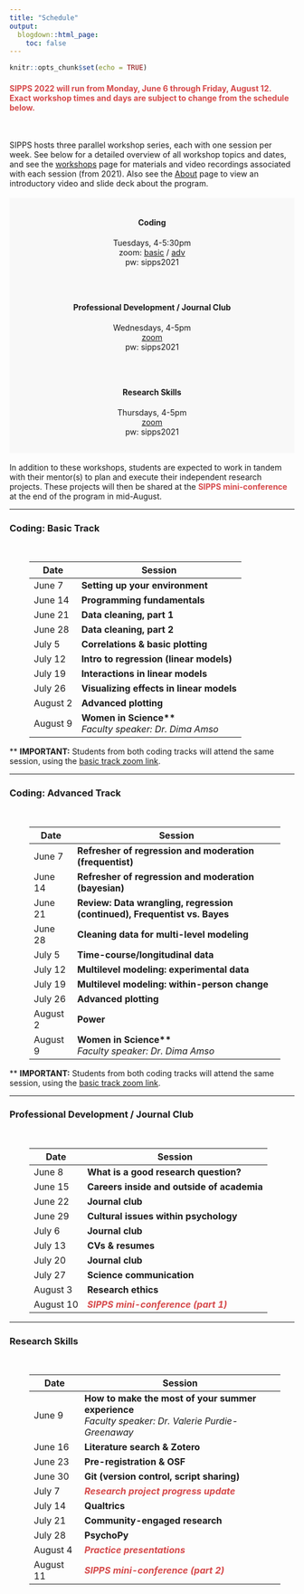 ```yaml
---
title: "Schedule"
output:
  blogdown::html_page:
    toc: false
---
```


```r
knitr::opts_chunk$set(echo = TRUE)
```

<h4><font color="#D6494A">**SIPPS 2022 will run from Monday, June 6 through Friday, August 12. Exact workshop times and days are subject to change from the schedule below.**</font></h4>

<br>

SIPPS hosts three parallel workshop series, each with one session per week. See below for a detailed overview of all workshop topics and dates, and see the [workshops](/workshops) page for materials and video recordings associated with each session (from 2021). Also see the [About](/about) page to view an introductory video and slide deck about the program.
<br><br>
<div class="row align-items-center">
<div class="col-md-3" style="padding: 15px; background-color: #f8f8f8">
<h4 style="text-align:center">**Coding**</h4>
<p style="text-align:center">
Tuesdays, 4-5:30pm
<br>
zoom: <a href="https://columbiauniversity.zoom.us/j/93930272696?pwd=Y2s1U2VWY0pDR0ZQYTlxWC9mNzVmZz09" target="_blank">basic</a> / <a href="https://columbiauniversity.zoom.us/j/96821508904?pwd=U25kdlpienRheFlyMmhKaU9JOFF1Zz09" target="_blank">adv</a><br>
pw: sipps2021
</p>
</div>
<div class="col-md-1"></div>
<div class="col-md-4" style="padding: 15px; background-color: #f8f8f8">
<h4 style="text-align:center">**Professional Development / Journal Club**</h4>
<p style="text-align:center">
Wednesdays, 4-5pm
<br>
<a href="https://columbiauniversity.zoom.us/j/98891686245?pwd=dUV3S3Z3dkIydTlHRHBVVzlXTThpZz09" target="_blank">zoom</a><br>
pw: sipps2021
</p>
</div>
<div class="col-md-1"></div>
<div class="col-md-3" style="padding: 15px; background-color: #f8f8f8">
<h4 style="text-align:center">**Research Skills**</h4>
<p style="text-align:center">
Thursdays, 4-5pm
<br>
<a href="https://columbiauniversity.zoom.us/j/96435187274?pwd=bnpTdzN4R0lJaDFheDZzVUtGa2EyUT09" target="_blank">zoom</a><br>
pw: sipps2021
</p>
</div>
</div>
<br>
In addition to these workshops, students are expected to work in tandem with their mentor(s) to plan and execute their independent research projects. These projects will then be shared at the <font color="#D6494A"><b>SIPPS mini-conference</b></font> at the end of the program in mid-August.
<hr>
### Coding: Basic Track
<br>
<div class="row" style="padding-left: 35px; padding-right: 25px;">
<table class="table table-striped">
<thead>
<tr>
<th scope="col">Date</th>
<th scope="col">Session</th>
</tr>
</thead>
<tr><td>June 7</td><td><b>Setting up your environment</b><br></td></tr>
<tr><td>June 14</td><td><b>Programming fundamentals</b><br></td></tr>
<tr><td>June 21</td><td><b>Data cleaning, part 1</b><br></td></tr>
<tr><td>June 28</td><td><b>Data cleaning, part 2</b><br></td></tr>
<tr><td>July 5</td><td><b>Correlations & basic plotting</b><br></td></tr>
<tr><td>July 12</td><td><b>Intro to regression (linear models)</b><br></td></tr>
<tr><td>July 19</td><td><b>Interactions in linear models</b><br></td></tr>
<tr><td>July 26</td><td><b>Visualizing effects in linear models</b><br></td></tr>
<tr><td>August 2</td><td><b>Advanced plotting</b><br></td></tr>
<tr><td>August 9</td><td><b>Women in Science**</b><br><i>Faculty speaker: Dr. Dima Amso</i></td></tr>
</table>
</div>
** <b>IMPORTANT:</b> Students from both coding tracks will attend the same session, using the <a href="https://columbiauniversity.zoom.us/j/93930272696?pwd=Y2s1U2VWY0pDR0ZQYTlxWC9mNzVmZz09" target="_blank">basic track zoom link</a>.
<hr>
### Coding: Advanced Track
<br>
<div class="row" style="padding-left: 35px; padding-right: 25px;">
<table class="table table-striped">
<thead>
<tr>
<th scope="col">Date</th>
<th scope="col">Session</th>
</tr>
</thead>
<tr><td>June 7</td><td><b>Refresher of regression and moderation (frequentist)</b><br></td></tr>
<tr><td>June 14</td><td><b>Refresher of regression and moderation (bayesian)</b><br></td></tr>
<tr><td>June 21</td><td><b>Review: Data wrangling, regression (continued), Frequentist vs. Bayes</b><br></td></tr>
<tr><td>June 28</td><td><b>Cleaning data for multi-level modeling</b><br></td></tr>
<tr><td>July 5</td><td><b>Time-course/longitudinal data</b><br></td></tr>
<tr><td>July 12</td><td><b>Multilevel modeling: experimental data</b><br></td></tr>
<tr><td>July 19</td><td><b>Multilevel modeling: within-person change</b><br></td></tr>
<tr><td>July 26</td><td><b>Advanced plotting</b><br></td></tr>
<tr><td>August 2</td><td><b>Power</b><br></td></tr>
<tr><td>August 9</td><td><b>Women in Science**</b><br><i>Faculty speaker: Dr. Dima Amso</i></td></tr>
</table>
</div>
** <b>IMPORTANT:</b> Students from both coding tracks will attend the same session, using the <a href="https://columbiauniversity.zoom.us/j/93930272696?pwd=Y2s1U2VWY0pDR0ZQYTlxWC9mNzVmZz09" target="_blank">basic track zoom link</a>.
<hr>
### Professional Development / Journal Club
<br>
<div class="row" style="padding-left: 35px; padding-right: 25px;">
<table class="table table-striped">
<thead>
<tr>
<th scope="col">Date</th>
<th scope="col">Session</th>
</tr>
</thead>
<tr><td>June 8</td><td><b>What is a good research question?</b></td></tr>
<tr><td>June 15</td><td><b>Careers inside and outside of academia</b><br></td></tr>
<tr><td>June 22</td><td><b>Journal club</b><br></td></tr>
<tr><td>June 29</td><td><b>Cultural issues within psychology</b><br></td></tr>
<tr><td>July 6</td><td><b>Journal club</b><br></td></tr>
<tr><td>July 13</td><td><b>CVs & resumes</b><br></td></tr>
<tr><td>July 20</td><td><b>Journal club</b><br></td></tr>
<tr><td>July 27</td><td><b>Science communication</b><br></td></tr>
<tr><td>August 3</td><td><b>Research ethics</b><br></td></tr>
<tr><td>August 10</td><td><b><i><font color="#D6494A">SIPPS mini-conference (part 1)</font></i></b><br></td></tr>
</table>
</div>
<hr>
### Research Skills
<br>
<div class="row" style="padding-left: 35px; padding-right: 25px;">
<table class="table table-striped">
<thead>
<tr>
<th scope="col">Date</th>
<th scope="col">Session</th>
</tr>
</thead>
<tr><td>June 9</td><td><b>How to make the most of your summer experience</b><br>
<i>Faculty speaker: Dr. Valerie Purdie-Greenaway</i><br></td></tr>
<tr><td>June 16</td><td><b>Literature search & Zotero</b><br></td></tr>
<tr><td>June 23</td><td><b>Pre-registration & OSF</b><br></td></tr>
<tr><td>June 30</td><td><b>Git (version control, script sharing)</b><br></td></tr>
<tr><td>July 7</td><td><b><i><font color="#D6494A">Research project progress update</font></i></b><br></td></tr>
<tr><td>July 14</td><td><b>Qualtrics</b><br></td></tr>
<tr><td>July 21</td><td><b>Community-engaged research</b><br></td></tr>
<tr><td>July 28</td><td><b>PsychoPy</b><br></td></tr>
<tr><td>August 4</td><td><b><i><font color="#D6494A">Practice presentations</font></i></b><br></td></tr>
<tr><td>August 11</td><td><b><i><font color="#D6494A">SIPPS mini-conference (part 2)</font></i></b><br></td></tr>
</table>
</div>
